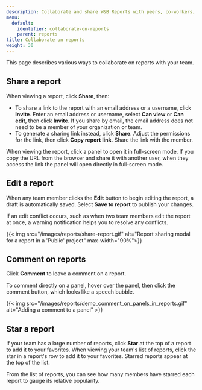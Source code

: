 ```yaml
---
description: Collaborate and share W&B Reports with peers, co-workers, and your team.
menu:
  default:
    identifier: collaborate-on-reports
    parent: reports
title: Collaborate on reports
weight: 30
---
```


This page describes various ways to collaborate on reports with your team.

## Share a report
When viewing a report, click **Share**, then:
- To share a link to the report with an email address or a username, click **Invite**. Enter an email address or username, select **Can view** or **Can edit**, then click **Invite**. If you share by email, the email address does not need to be a member of your organization or team.
- To generate a sharing link instead, click **Share**. Adjust the permissions for the link, then click **Copy report link**. Share the link with the member.

When viewing the report, click a panel to open it in full-screen mode. If you copy the URL from the browser and share it with another user, when they access the link the panel will open directly in full-screen mode.

## Edit a report
When any team member clicks the **Edit** button to begin editing the report, a draft is automatically saved. Select **Save to report** to publish your changes.

If an edit conflict occurs, such as when two team members edit the report at once, a warning notification helps you to resolve any conflicts.

{{< img src="/images/reports/share-report.gif" alt="Report sharing modal for a report in a 'Public' project" max-width="90%">}}

## Comment on reports
Click **Comment** to leave a comment on a report.

To comment directly on a panel, hover over the panel, then click the comment button, which looks like a speech bubble.

{{< img src="/images/reports/demo_comment_on_panels_in_reports.gif" alt="Adding a comment to a panel" >}}

## Star a report
If your team has a large number of reports, click **Star** at the top of a report to add it to your favorites. When viewing your team's list of reports, click the star in a report's row to add it to your favorites. Starred reports appear at the top of the list.

From the list of reports, you can see how many members have starred each report to gauge its relative popularity.
